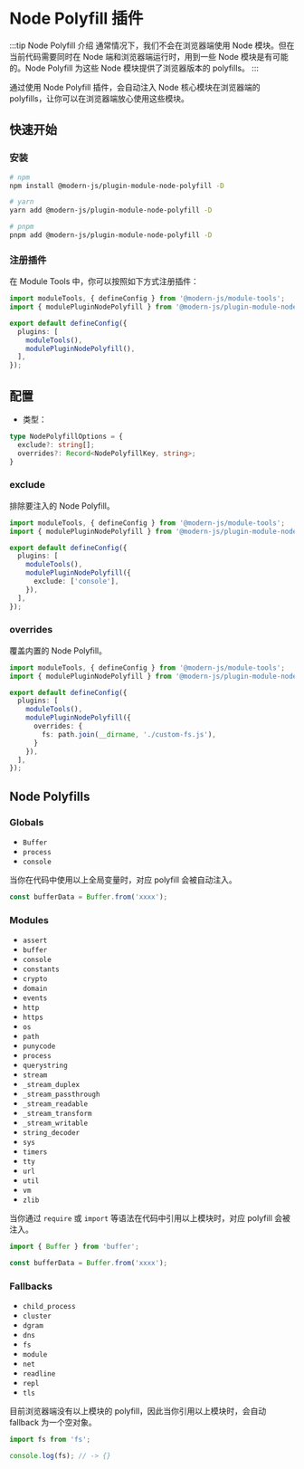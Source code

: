 # Node Polyfill 插件

:::tip Node Polyfill 介绍
通常情况下，我们不会在浏览器端使用 Node 模块。但在当前代码需要同时在 Node 端和浏览器端运行时，用到一些 Node 模块是有可能的。Node Polyfill 为这些 Node 模块提供了浏览器版本的 polyfills。
:::

通过使用 Node Polyfill 插件，会自动注入 Node 核心模块在浏览器端的 polyfills，让你可以在浏览器端放心使用这些模块。

## 快速开始

### 安装

```bash
# npm
npm install @modern-js/plugin-module-node-polyfill -D

# yarn
yarn add @modern-js/plugin-module-node-polyfill -D

# pnpm
pnpm add @modern-js/plugin-module-node-polyfill -D
```

### 注册插件

在 Module Tools 中，你可以按照如下方式注册插件：

```ts
import moduleTools, { defineConfig } from '@modern-js/module-tools';
import { modulePluginNodePolyfill } from '@modern-js/plugin-module-node-polyfill';

export default defineConfig({
  plugins: [
    moduleTools(),
    modulePluginNodePolyfill(),
  ],
});
```

## 配置

* 类型：

```ts
type NodePolyfillOptions = {
  exclude?: string[];
  overrides?: Record<NodePolyfillKey, string>;
}
```

### exclude

排除要注入的 Node Polyfill。

``` ts focus=7:9
import moduleTools, { defineConfig } from '@modern-js/module-tools';
import { modulePluginNodePolyfill } from '@modern-js/plugin-module-node-polyfill';

export default defineConfig({
  plugins: [
    moduleTools(),
    modulePluginNodePolyfill({
      exclude: ['console'],
    }),
  ],
});
```

### overrides

覆盖内置的 Node Polyfill。

``` ts focus=7:9
import moduleTools, { defineConfig } from '@modern-js/module-tools';
import { modulePluginNodePolyfill } from '@modern-js/plugin-module-node-polyfill';

export default defineConfig({
  plugins: [
    moduleTools(),
    modulePluginNodePolyfill({
      overrides: {
        fs: path.join(__dirname, './custom-fs.js'),
      }
    }),
  ],
});
```


## Node Polyfills

### Globals

- `Buffer`
- `process`
- `console`

当你在代码中使用以上全局变量时，对应 polyfill 会被自动注入。

```ts
const bufferData = Buffer.from('xxxx');
```

### Modules

- `assert`
- `buffer`
- `console`
- `constants`
- `crypto`
- `domain`
- `events`
- `http`
- `https`
- `os`
- `path`
- `punycode`
- `process`
- `querystring`
- `stream`
- `_stream_duplex`
- `_stream_passthrough`
- `_stream_readable`
- `_stream_transform`
- `_stream_writable`
- `string_decoder`
- `sys`
- `timers`
- `tty`
- `url`
- `util`
- `vm`
- `zlib`

当你通过 `require` 或 `import` 等语法在代码中引用以上模块时，对应 polyfill 会被注入。

```ts
import { Buffer } from 'buffer';

const bufferData = Buffer.from('xxxx');
```

### Fallbacks

- `child_process`
- `cluster`
- `dgram`
- `dns`
- `fs`
- `module`
- `net`
- `readline`
- `repl`
- `tls`

目前浏览器端没有以上模块的 polyfill，因此当你引用以上模块时，会自动 fallback 为一个空对象。

```ts
import fs from 'fs';

console.log(fs); // -> {}
```
